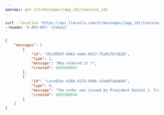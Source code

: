 ```yaml
---
openapi: get /v1/messages/{app_id}/{session_id}
---
```



<RequestExample>

```bash Example Request
curl --location 'https://api.llmrails.com/v1/messages/{app_id}/{session_id}' \
--header 'X-API-KEY: {token}'
'
```

</RequestExample>


<ResponseExample>

```json Response
{
    "messages": [
        {
            "id": "d5c90567-84b3-4e9e-9527-f5a927b73620",
            "type": 1,
            "message": "Who ordered it ?",
            "created": 1693560933
        },
        {
            "id": "caced2bc-82bb-4178-960b-c5e0dfa8e608",
            "type": 0,
            "message": "The order was issued by President Donald J. Trump.",
            "created": 1693560934
        }
    ]
}
```

</ResponseExample>